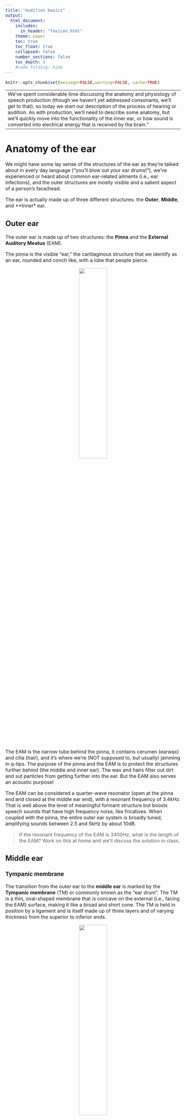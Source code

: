 ```yaml
---
title: "Audition basics"
output:
  html_document:
    includes:
      in_header: "favicon.html"
    theme: paper
    toc: true
    toc_float: true
    collapsed: false
    number_sections: false
    toc_depth: 3
    #code_folding: hide
---
```

<style type="text/css">
  body{
  font-size: 12pt;
}
</style>

```r
knitr::opts_chunk$set(message=FALSE,warning=FALSE, cache=TRUE)
```

----
We've spent considerable time discussing the anatomy and physiology of speech production (though we haven't yet addressed consonants, we'll get to that), so today we start our description of the process of hearing or audition. As with production, we'll need to describe some anatomy, but we'll quickly move into the functionality of the inner ear, or how sound is converted into electrical energy that is received by the brain."
----

# Anatomy of the ear

We might have some lay sense of the structures of the ear as they're talked about in every day language ("you'll blow out your ear drums!"), we've experienced or heard about common ear-related ailments (i.e., ear infections), and the outer structures are mostly visible and a salient aspect of a person's face/head.

The ear is actually made up of three different structures: the **Outer**, **Middle**, and **Inner* ear. 

## Outer ear

The outer ear is made up of two structures: the **Pinna** and the **External Auditory Meatus** (EAM). 

The pinna is the visible "ear," the cartilaginous structure that we identify as an ear, rounded and conch like, with a lobe that people pierce. 

<p align="center">
  <img src="images/pinna.jpeg" width="40%%" height="40%">
</p>

The EAM is the narrow tube behind the pinna, it contains cerumen (earwax) and cilia (hair), and it's where we're (NOT supposed to, but usually) jamming in q-tips. The purpose of the pinna and the EAM is to protect the structures further behind (the middle and inner ear). The wax and hairs filter out dirt and sut particles from getting further into the ear. But the EAM also serves an acoustic purpose!

The EAM can be considered a quarter-wave resonator (open at the pinna end and closed at the middle ear end), with a resonant frequency of 3.4kHz. That is well above the level of meaningful formant structure but boosts speech sounds that have high frequency noise, like fricatives. When coupled with the pinna, the entire outer ear system is broadly tuned, amplifying sounds between 2.5 and 5kHz by about 10dB.

> If the resonant frequency of the EAM is 3400Hz, what is the length of the EAM? Work on this at home and we'll discuss the solution in class.

## Middle ear

### Tympanic membrane

The transition from the outer ear to the **middle ear** is marked by the **Tympanic membrane** (TM) or commonly known as the "ear drum". The TM is a thin, oval-shaped membrane that is concave on the external (i.e., facing the EAM) surface, making it like a broad and short cone. The TM is held in position by a ligament and is itself made up of three layers and of varying thickness from the superior to inferior ends. 

<p align="center">
  <img src="images/normal_TM.jpeg" width="40%%" height="40%">
</p>

A part of the one of the bones of the middle ear, the **malleus** is embedded in the TM, you can see it in the image above like the arm of a clock. The function of the TM is to receive the fluctuations in air pressure caused by some incident sound. The TM is very sensitive to a wide range of pressures  across a wide range of frequencies. The TM is the first stop in the process of **transduction** of air pressure fluctuations (mechanical movement) to electrical impulse that is decoded by the brain.

The vibration of the TM causes the malleus to move. The malleus makes up a series of tiny bones (the smallest in your body), collectively called the **ossicles**.

### Eustachian tube

The **Eustachian tube** is a tube running from from the middle ear to the nasopharynx portion of the throat. It's made up of cartilage an is approximately 35mm long. It's normally closed at the entrance to the nasopharynx, but opens up during swallowing and yawning (can you hear a little pop when you do either of those things? that's the Eustachian tube opening and closing). The Eustachian tube keeps the middle ear vented and drained by equalizing air pressure between the middle ear and P~atm~. If the tube does not open there is negative pressure in the middle ear. When you plug your nose to allow your ear to "pop," you're forcing the Eustachian tube to open to equalize the pressure in the middle ear. The middle ear is drained of mucus via the Eustachian tube (into the pharynx, where it is then swallowed).

<p align="center">
  <img src="images/eustachian.png" width="40%" height="40%">
</p>

### Ossicles

The ossciles are made up of three bones:

1. Malleus: connects to the TM, rather straight bone, the largest of the ossicles at around 8mm
2. Incus: also called the *anvil*, connects to the malleus at a joint, smaller than the malleus
3. Stapes: also sometimes called the  *stirrup* because it is U-shaped, with two legs connecting to a footplate

<p align="center">
  <img src="images/ossicles.png" width="40%" height="40%"><img src="images/ossicles_real.jpeg" width="40%" height="40%">
</p>

The ossciles are held in place with ligaments, and convert the acoustic pressure fluctuations vibrating the TM into mechanical energy. 

<p align="center">
  <img src="images/ossicles_animation.gif" width="50%" height="50%">
</p>

The footplate of the stapes is connected to the cochlea and marks the limit of the middle ear.

### Muscles of the middle ear

Two muscles of the middle ear are the **tensor tympani** and the **stapedius**. The tensor tympani is a long paired muscle of the middle ear. Its attachment to malleus, one of the three auditory ossicles, allows tightening of the tympanic membrane, reducing its vibration amplitude and thus reducing the sound transmission into the inner ear. The stapedius connects to the head of the stapes. Both muscles are involved in the *tympanic reflex*, which is a neat involuntary response of the tympani that protects the inner ear. Within 40ms of a sudden loud sound, like a gunshot or explosion, the tensor tympani and the **stapedius** muscle contract, drawing in the ossicles. This prevents the TM from violently jarring the ossicles, thereby protecting the cochlea (as we will see below). 

<p align="center">
  <img src="images/tensor_tympani.jpeg" width="50%" height="50%">
</p>

The middle ear muscles also contract during vocalization as well, thereby attenuating the sound of one's own voice to the inner ear.

### Functions of the middle ear

The middle ear performs three functions:

1. It increases the amount of acoustic energy that gets transmitted to the inner ear by overcoming the impedance mismatch betwen the middle and inner ear. **Impedance**

